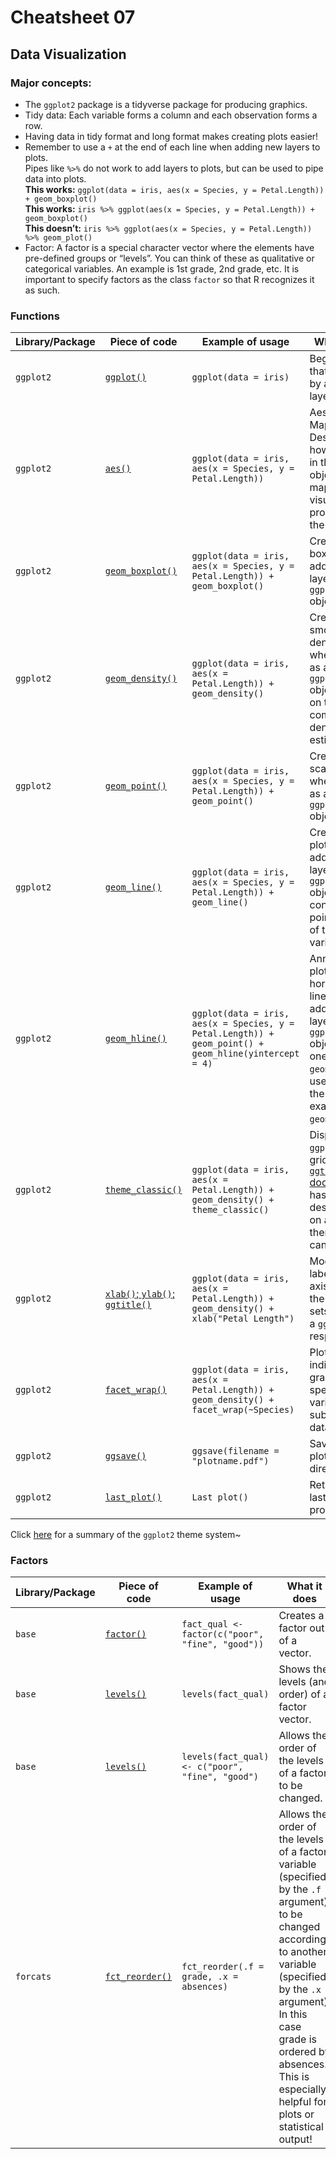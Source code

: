 # Cheatsheet 07

## Data Visualization

### Major concepts:

- The `ggplot2` package is a tidyverse package for producing graphics.
- Tidy data: Each variable forms a column and each observation forms a row.
- Having data in tidy format and long format makes creating plots easier!
- Remember to use a `+` at the end of each line when adding new layers to plots.   
Pipes like `%>%` do not work to add layers to plots, but can be used to pipe data into plots.  
**This works:** `ggplot(data = iris, aes(x = Species, y = Petal.Length)) + geom_boxplot()`  
**This works:** `iris %>% ggplot(aes(x = Species, y = Petal.Length)) + geom_boxplot()`  
**This doesn't:** `iris %>% ggplot(aes(x = Species, y = Petal.Length)) %>% geom_plot()`  
- Factor: A factor is a special character vector where the elements have pre-defined groups or "levels". You can think of these as qualitative or categorical variables. An example is 1st grade, 2nd grade, etc. It is important to specify factors as the class `factor` so that R recognizes it as such.

### Functions
|Library/Package|Piece of code|Example of usage|What it does|
|---------------|-------------|----------------|-------------|
| `ggplot2`| [`ggplot()`](https://www.rdocumentation.org/packages/ggplot2/versions/3.3.0/topics/ggplot) | `ggplot(data = iris)`| Begins a plot that is finished by adding layers.  |
| `ggplot2`| [`aes()`](https://www.rdocumentation.org/packages/ggplot2/versions/3.3.0/topics/aes) |  `ggplot(data = iris, aes(x = Species, y = Petal.Length))`   | Aesthetic Mappings - Designates how variables in the data object will be mapped to the visual properties of the ggplot.|
| `ggplot2`| [`geom_boxplot()`](https://www.rdocumentation.org/packages/ggplot2/versions/3.3.0/topics/geom_boxplot) | `ggplot(data = iris, aes(x = Species, y = Petal.Length)) +` <br> ` geom_boxplot()`| Creates a boxplot when added as a layer to a `ggplot()` object.   |
| `ggplot2`| [`geom_density()`](https://www.rdocumentation.org/packages/ggplot2/versions/3.3.0/topics/geom_density) | `ggplot(data = iris, aes(x = Petal.Length)) +` <br> `geom_density()`| Creates a smoothed density plot when added as a layer to a `ggplot()` object based on the computed density estimate.   |
| `ggplot2`| [`geom_point()`](https://www.rdocumentation.org/packages/ggplot2/versions/3.3.0/topics/geom_point) | `ggplot(data = iris, aes(x = Species, y = Petal.Length)) + `<br> `geom_point()`| Creates a scatterplot when added as a layer to a `ggplot()` object.   |
| `ggplot2`| [`geom_line()`](https://www.rdocumentation.org/packages/ggplot2/versions/3.3.0/topics/geom_path) | `ggplot(data = iris, aes(x = Species, y = Petal.Length)) + `<br> `geom_line()`| Creates a line plot when added as a layer to a `ggplot()` object by connecting the points in order of the x axis variable.   |
| `ggplot2`| [`geom_hline()`](https://www.rdocumentation.org/packages/ggplot2/versions/0.9.0/topics/geom_hline) | `ggplot(data = iris, aes(x = Species, y = Petal.Length)) +` <br> `geom_point() +` <br> `geom_hline(yintercept = 4)`    | Annotates a plot with horizontal lines when added as a layer to a `ggplot()` object with one of the `geom` functions used to draw the plot, for example, `geom_point()`.  |
| `ggplot2`| [`theme_classic()`](https://www.rdocumentation.org/packages/ggplot2/versions/3.3.0/topics/ggtheme)| `ggplot(data = iris, aes(x = Petal.Length)) +` <br> `geom_density() +` <br> `theme_classic()`  | Displays `ggplot` without grid lines. The [`ggtheme` documentation](https://www.rdocumentation.org/packages/ggplot2/versions/3.3.0/topics/ggtheme) has descriptions on additional themes that can be used.|
| `ggplot2`| [`xlab()`; `ylab()`; `ggtitle()`](https://www.rdocumentation.org/packages/ggplot2/versions/3.3.0/topics/labs)  | `ggplot(data = iris, aes(x = Petal.Length)) +` <br> `geom_density() +` <br> `xlab("Petal Length")`| Modifies the labels on the x axis and on the y axis, and sets the title of a `ggplot`, respectively.  |
| `ggplot2`   | [`facet_wrap()`](https://www.rdocumentation.org/packages/ggplot2/versions/3.3.0/topics/facet_wrap)   | `ggplot(data = iris, aes(x = Petal.Length)) +`<br> `geom_density() +`<br> `facet_wrap(~Species)`| Plots individual graphs using specified variables to subset the data.  |
| `ggplot2`| [`ggsave()`](https://www.rdocumentation.org/packages/ggplot2/versions/3.3.0/topics/ggsave)  | `ggsave(filename = "plotname.pdf")` | Saves the last plot in working directory.|
| `ggplot2`| [`last_plot()`](https://www.rdocumentation.org/packages/ggplot2/versions/3.3.0/topics/last_plot)| `Last plot()` | Returns the last plot produced.     |  

Click [here](https://github.com/claragranell/ggplot2/blob/main/ggplot_theme_system_cheatsheet.pdf) for a summary of the `ggplot2` theme system~

### Factors
|Library/Package|Piece of code|Example of usage|What it does|
|---------------|-------------|----------------|-------------|
| `base`| [`factor()`](https://www.rdocumentation.org/packages/base/versions/3.6.2/topics/factor) | `fact_qual <-factor(c("poor", "fine", "good"))`| Creates a factor out of a vector.  |
| `base`| [`levels()`](https://www.rdocumentation.org/packages/base/versions/3.6.2/topics/levels) | `levels(fact_qual)`| Shows the levels (and order) of a factor vector. |
| `base`| [`levels()`](https://www.rdocumentation.org/packages/base/versions/3.6.2/topics/levels) | `levels(fact_qual) <- c("poor", "fine", "good")`| Allows the order of the levels of a factor to be changed. |
| `forcats` | [`fct_reorder()`](https://forcats.tidyverse.org/reference/fct_reorder.html) | `fct_reorder(.f = grade, .x = absences)`| Allows the order of the levels of a factor variable (specified by the `.f` argument) to be changed according to another variable (specified by the `.x` argument). In this case grade is ordered by absences. This is especially helpful for plots or statistical output! |
